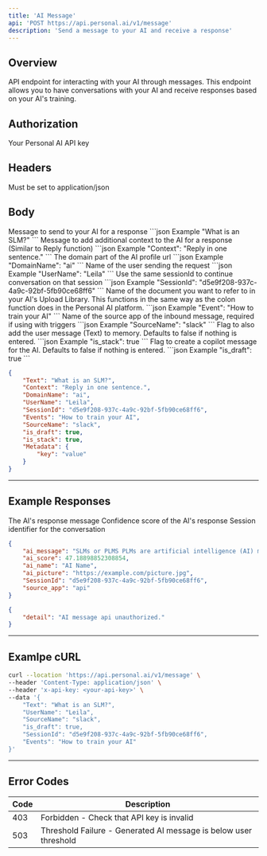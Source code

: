 ```yaml
---
title: 'AI Message'
api: 'POST https://api.personal.ai/v1/message'
description: 'Send a message to your AI and receive a response'
---
```


## Overview

API endpoint for interacting with your AI through messages. This endpoint allows you to have conversations with your AI and receive responses based on your AI's training.

## Authorization
<ParamField header="x-api-key" type="string" required>
  Your Personal AI API key
</ParamField>


## Headers

<ParamField header="Content-Type" type="string" required>
  Must be set to application/json
</ParamField>

## Body

<ParamField body="Text" type="string" required>
  Message to send to your AI for a response
  ```json Example
  "What is an SLM?"
  ```
</ParamField>

<ParamField body="Context" type="string" optional>
  Message to add additional context to the AI for a response (Similar to Reply function)
  ```json Example
  "Context": "Reply in one sentence."
  ```
</ParamField>

<ParamField body="DomainName" type="string" required>
  The domain part of the AI profile url
  ```json Example
  "DomainName": "ai"
  ```
</ParamField>

<ParamField body="UserName" type="string" optional>
  Name of the user sending the request
  ```json Example
  "UserName": "Leila"
  ```
</ParamField>

<ParamField body="SessionId" type="string" optional>
  Use the same sessionId to continue conversation on that session
  ```json Example
  "SessionId": "d5e9f208-937c-4a9c-92bf-5fb90ce68ff6"
  ```
</ParamField>

<ParamField body="Events" type="string" optional>
  Name of the document you want to refer to in your AI's Upload Library. This functions in the same way as the colon function does in the Personal AI platform.
  ```json Example
  "Event": "How to train your AI"
  ```
</ParamField>

<ParamField body="SourceName" type="string" optional>
  Name of the source app of the inbound message, required if using with triggers
  ```json Example
  "SourceName": "slack"
  ```
</ParamField>

<ParamField body="is_stack" type="boolean" optional>
  Flag to also add the user message (Text) to memory. Defaults to false if nothing is entered.
  ```json Example
  "is_stack": true
  ```
</ParamField>

<ParamField body="is_draft" type="boolean" optional>
  Flag to create a copilot message for the AI. Defaults to false if nothing is entered.
  ```json Example
  "is_draft": true
  ```
</ParamField>

```json Example
{
    "Text": "What is an SLM?",
    "Context": "Reply in one sentence.",
    "DomainName": "ai",
    "UserName": "Leila",
    "SessionId": "d5e9f208-937c-4a9c-92bf-5fb90ce68ff6",
    "Events": "How to train your AI",
    "SourceName": "slack",
    "is_draft": true,
    "is_stack": true,
    "Metadata": {
        "key": "value"
    }
}
```

---

## Example Responses

<ResponseField name="ai_message" type="string">
  The AI's response message
</ResponseField>

<ResponseField name="ai_score" type="number">
  Confidence score of the AI's response
</ResponseField>

<ResponseField name="SessionId" type="string">
  Session identifier for the conversation
</ResponseField>

```json Example Success Response
{
    "ai_message": "SLMs or PLMS PLMs are artificial intelligence (AI) models capable of understanding and generating information within the domain of an individual user. ",
    "ai_score": 47.18898852308854,
    "ai_name": "AI Name",
    "ai_picture": "https://example.com/picture.jpg",
    "SessionId": "d5e9f208-937c-4a9c-92bf-5fb90ce68ff6",
    "source_app": "api"
}
```

```json Example Error Response
{
    "detail": "AI message api unauthorized."
}
```

---

## Examlpe cURL

```bash cURL
curl --location 'https://api.personal.ai/v1/message' \
--header 'Content-Type: application/json' \
--header 'x-api-key: <your-api-key>' \
--data '{
    "Text": "What is an SLM?",
    "UserName": "Leila",
    "SourceName": "slack",
    "is_draft": true,
    "SessionId": "d5e9f208-937c-4a9c-92bf-5fb90ce68ff6",
    "Events": "How to train your AI"
}'
```

---

## Error Codes

| Code | Description |
| --- | --- |
| 403 | Forbidden - Check that API key is invalid |
| 503 | Threshold Failure - Generated AI message is below user threshold |
